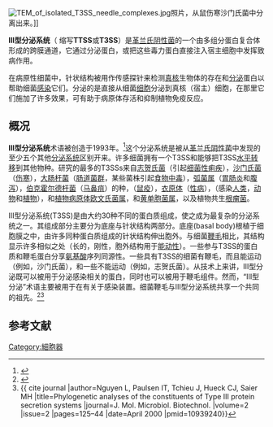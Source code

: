 [[File:TEM_of_isolated_T3SS_needle_complexes.jpg|thumb]]照片，从鼠伤寒沙门氏菌中分离出来。]]

'''III型分泌系统'''（{{lang-en|Type III secretion system}} 缩写'''TTSS'''或'''T3SS'''）是[[革兰氏阴性菌|革兰氏阴性菌]]的一个由多组分蛋白复合体形成的跨膜通道，它通过分泌蛋白，或把这些毒力蛋白直接注入宿主细胞中发挥致病作用。

在病原性细菌中，针状结构被用作传感探针来检测[[真核生物|真核]]生物体的存在和[[分泌|分泌]]蛋白以帮助细菌[[感染|感染]]它们。分泌的{{le|细菌效应蛋白|Bacterial effector protein|效应蛋白}}是直接从细菌[[细胞|细胞]]分泌到真核（宿主）细胞，在那里它们施加了许多效果，可有助于病原体存活和抑制植物免疫反应。

== 概况 ==
'''III型分泌系统'''术语被创造于1993年。<ref>{{cite journal |author=Salmond GP, Reeves PJ|title=Membrane traffic wardens and protein secretion in Gram-negative bacteria|journal=Trends Biochem Sci|volume=18 |pages=7–12 |year=1993 |pmid=8438237|doi= 10.1016/0968-0004(93)90080-7|issue=1}}</ref>这个分泌系统是被从[[革兰氏阴性菌|革兰氏阴性菌]]中发现的至少五个其他[[分泌|分泌系统]]区别开来。许多细菌拥有一个T3SS和能够把T3SS{{le|基因盒|Gene cassette}}[[基因水平转移|水平转移]]到其他物种。研究的最多的T3SSs来自[[志贺氏菌属|志贺氏菌]]（引起[[细菌性痢疾|细菌性痢疾]]），[[沙门氏菌属|沙门氏菌]]（[[伤寒|伤寒]]），[[大肠杆菌|大肠杆菌]]（[[肠道菌群|肠道菌群]]，某些菌株引起[[食物中毒|食物中毒]]），[[弧菌属|弧菌属]]（[[胃肠炎|胃肠炎]]和[[腹泻|腹泻]]），[[伯克氏菌属|伯克霍尔德杆菌]]（[[马鼻疽|马鼻疽]]）的种，{{le|耶尔森氏菌|Yersinia }}（[[鼠疫|鼠疫]]），[[衣原体属|衣原体]]（[[性病|性病]]），{{le|假单胞菌|Pseudomonas }}（感染[[人类|人类]]，[[动物|动物]]和[[植物|植物]]），和[[植物病理学|植物病原体]][[欧文氏菌属|欧文氏菌属]]，{{le|青枯|Ralstonia}}和[[黄单胞菌属|黄单胞菌属]]，以及植物共生[[根瘤菌|根瘤菌]]。

III型分泌系统(T3SS)是由大约30种不同的蛋白质组成，使之成为最复杂的分泌系统之一。其组成部分主要分为底座与针状结构两部分。底座(basal body)根植于细胞膜之中，由许多同种蛋白质组成的针状结构伸出胞外。与细菌[[鞭毛|鞭毛]]相比，其结构显示许多相似之处（长的，刚性，胞外结构用于[[能动性|能动性]]）。一些参与T3SS的蛋白质和鞭毛蛋白分享[[氨基酸|氨基酸]]序列同源性。一些具有T3SS的细菌有鞭毛，而且能运动（例如，沙门氏菌），和一些不能运动（例如，志贺氏菌）。从技术上来讲，III型分泌既可以被用于分泌感染相关的蛋白，同时也可以被用于鞭毛组件。然而，“III型分泌”术语主要被用于在有关于感染装置。细菌鞭毛与III型分泌系统共享一个共同的祖先。<ref name="Gophna2003">{{cite journal |author=Gophna U, Ron EZ, Graur D |title=Bacterial type III secretion systems are ancient and evolved by multiple horizontal-transfer events |journal=Gene |volume=312 |issue= |pages=151–63 |date=July 2003 |pmid=12909351 |doi=10.1016/S0378-1119(03)00612-7 |url=http://linkinghub.elsevier.com/retrieve/pii/S0378111903006127 |access-date=2015-02-08 |archive-date=2017-11-22 |archive-url=https://web.archive.org/web/20171122011447/http://linkinghub.elsevier.com/retrieve/pii/S0378111903006127 |dead-url=no }}</ref><ref>{{
cite journal |author=Nguyen L, Paulsen IT, Tchieu J, Hueck CJ, Saier MH |title=Phylogenetic analyses of the constituents of Type III protein secretion systems |journal=J. Mol. Microbiol. Biotechnol. |volume=2 |issue=2 |pages=125–44 |date=April 2000 |pmid=10939240}}</ref>

== 参考文献 ==
{{reflist}}

[[Category:細胞器|Category:細胞器]]